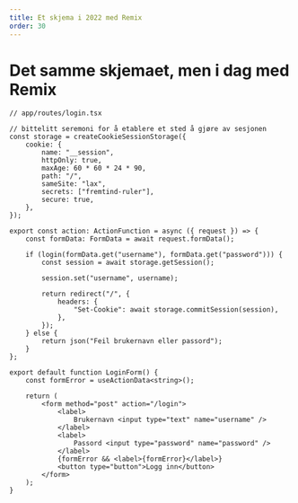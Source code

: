 ---
title: Et skjema i 2022 med Remix
order: 30
---

# Det samme skjemaet, men i dag med Remix

```tsx
// app/routes/login.tsx

// bittelitt seremoni for å etablere et sted å gjøre av sesjonen
const storage = createCookieSessionStorage({
    cookie: {
        name: "__session",
        httpOnly: true,
        maxAge: 60 * 60 * 24 * 90,
        path: "/",
        sameSite: "lax",
        secrets: ["fremtind-ruler"],
        secure: true,
    },
});

export const action: ActionFunction = async ({ request }) => {
    const formData: FormData = await request.formData();

    if (login(formData.get("username"), formData.get("password"))) {
        const session = await storage.getSession();

        session.set("username", username);

        return redirect("/", {
            headers: {
                "Set-Cookie": await storage.commitSession(session),
            },
        });
    } else {
        return json("Feil brukernavn eller passord");
    }
};

export default function LoginForm() {
    const formError = useActionData<string>();

    return (
        <form method="post" action="/login">
            <label>
                Brukernavn <input type="text" name="username" />
            </label>
            <label>
                Passord <input type="password" name="password" />
            </label>
            {formError && <label>{formError}</label>}
            <button type="button">Logg inn</button>
        </form>
    );
}
```

